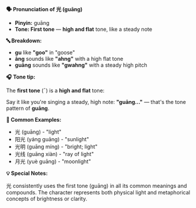 **🗣️ Pronunciation of 光 (guāng)**

- **Pinyin:** guāng
- **Tone: First tone** — **high and flat** tone, like a steady note

**🔤 Breakdown:**

- **gu** like **"goo"** in "goose"
- **āng** sounds like **"ahng"** with a high flat tone
- **guāng** sounds like **"gwahng"** with a steady high pitch

**🎧 Tone tip:**

The **first tone** (¯) is a **high and flat** tone:

Say it like you're singing a steady, high note: **"guāng..."** — that's the tone pattern of
**guāng**.

**📝 Common Examples:**

- 光 (guāng) - "light"
- 阳光 (yáng guāng) - "sunlight"
- 光明 (guāng míng) - "bright; light"
- 光线 (guāng xiàn) - "ray of light"
- 月光 (yuè guāng) - "moonlight"

**💡 Special Notes:**

光 consistently uses the first tone (guāng) in all its common meanings and compounds. The character
represents both physical light and metaphorical concepts of brightness or clarity.
